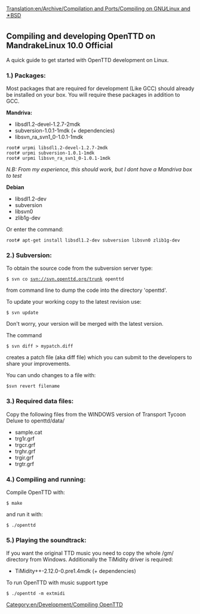 [[Translation:en/Archive/Compilation and Ports/Compiling on GNU∕Linux and 🟉BSD]]
[[Category:en/Development/Compiling OpenTTD]]

==Compiling and developing OpenTTD on MandrakeLinux 10.0 Official==
A quick guide to get started with OpenTTD development on Linux.


===1.) Packages:===

Most packages that are required for development (Like GCC) should already be installed on your box. You will require these packages in addition to GCC.

'''Mandriva:'''
*libsdl1.2-devel-1.2.7-2mdk
*subversion-1.0.1-1mdk (+ dependencies)
*libsvn_ra_svn1_0-1.0.1-1mdk

<pre>root# urpmi libsdl1.2-devel-1.2.7-2mdk
root# urpmi subversion-1.0.1-1mdk
root# urpmi libsvn_ra_svn1_0-1.0.1-1mdk</pre>
''N.B: From my experience, this should work, but I dont have a Mandriva box to test''

'''Debian'''
*libsdl1.2-dev
*subversion
*libsvn0
*zlib1g-dev

Or enter the command:
<pre>root# apt-get install libsdl1.2-dev subversion libsvn0 zlib1g-dev</pre>

===2.) Subversion:===

To obtain the source code from the subversion server type:

<code>$ svn co svn://svn.openttd.org/trunk openttd</code>

from command line to dump the code into the directory 'openttd'.

To update your working copy to the latest revision use:

<code>$ svn update</code>

Don't worry, your version will be merged with the latest version.

The command

<code>$ svn diff > mypatch.diff</code>

creates a patch file (aka diff file) which you can submit to the developers to share your improvements.

You can undo changes to a file with:

<code>$svn revert filename</code>

===3.) Required data files:===

Copy the following files from the WINDOWS version of Transport Tycoon Deluxe to openttd/data/
*sample.cat
*trg1r.grf
*trgcr.grf
*trghr.grf
*trgir.grf
*trgtr.grf

===4.) Compiling and running:===

Compile OpenTTD with:

<code>$ make</code>

and run it with:

<code>$ ./openttd</code>

===5.) Playing the soundtrack:===

If you want the original TTD music you need to copy the whole /gm/ directory from Windows. Additionally the TiMidity driver is required:

*TiMidity++-2.12.0-0.pre1.4mdk (+ dependencies)

To run OpenTTD with music support type

<code>$ ./openttd -m extmidi</code>